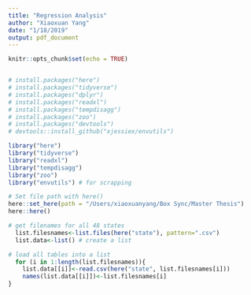 ```yaml
---
title: "Regression Analysis"
author: "Xiaoxuan Yang"
date: "1/18/2019"
output: pdf_document
---
```


```r
knitr::opts_chunk$set(echo = TRUE)


# install.packages("here")
# install.packages("tidyverse")
# install.packages("dplyr")
# install.packages("readxl")
# install.packages("tempdisagg")
# install.packages("zoo")
# install.packages("devtools")
# devtools::install_github("xjessiex/envutils")

library("here")
library("tidyverse")
library("readxl")
library("tempdisagg")
library("zoo")
library("envutils") # for scrapping

# Set file path with here()
here::set_here(path = "/Users/xiaoxuanyang/Box Sync/Master Thesis")
here::here()
```

```r
# get filenames for all 48 states
  list.filesnames<-list.files(here("state"), pattern=".csv")
  list.data<-list() # create a list

# load all tables into a list  
  for (i in 1:length(list.filesnames)){
    list.data[[i]]<-read.csv(here("state", list.filesnames[i]))
    names(list.data[[i]])<-list.filesnames[i]
}
```

